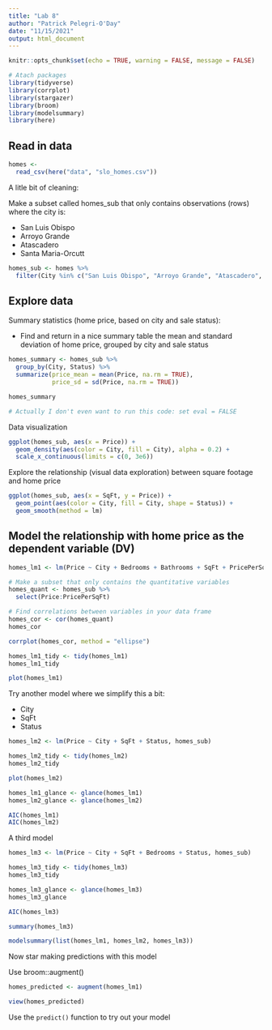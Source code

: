 ```yaml
---
title: "Lab 8"
author: "Patrick Pelegri-O'Day"
date: "11/15/2021"
output: html_document
---
```


```r
knitr::opts_chunk$set(echo = TRUE, warning = FALSE, message = FALSE)

# Atach packages
library(tidyverse)
library(corrplot)
library(stargazer)
library(broom)
library(modelsummary)
library(here)
```

## Read in data
```r
homes <-
  read_csv(here("data", "slo_homes.csv"))
```

A litle bit of cleaning:

Make a subset called homes_sub that only contains observations (rows) where the city is:

- San Luis Obispo
- Arroyo Grande
- Atascadero
- Santa Maria-Orcutt
```r
homes_sub <- homes %>% 
  filter(City %in% c("San Luis Obispo", "Arroyo Grande", "Atascadero", "Santa Maria-Orcutt"))
```

## Explore data

Summary statistics (home price, based on city and sale status):

- Find and return in a nice summary table the mean and standard deviation of home price, grouped by city and sale status
```r
homes_summary <- homes_sub %>% 
  group_by(City, Status) %>% 
  summarize(price_mean = mean(Price, na.rm = TRUE),
            price_sd = sd(Price, na.rm = TRUE))

homes_summary

# Actually I don't even want to run this code: set eval = FALSE
```

Data visualization
```r
ggplot(homes_sub, aes(x = Price)) +
  geom_density(aes(color = City, fill = City), alpha = 0.2) + 
  scale_x_continuous(limits = c(0, 3e6))
```

Explore the relationship (visual data exploration) between square footage and home price
```r
ggplot(homes_sub, aes(x = SqFt, y = Price)) + 
  geom_point(aes(color = City, fill = City, shape = Status)) +
  geom_smooth(method = lm)
```

## Model the relationship with home price as the dependent variable (DV)

```r
homes_lm1 <- lm(Price ~ City + Bedrooms + Bathrooms + SqFt + PricePerSqFt + Status, data = homes_sub)

# Make a subset that only contains the quantitative variables
homes_quant <- homes_sub %>% 
  select(Price:PricePerSqFt)

# Find correlations between variables in your data frame
homes_cor <- cor(homes_quant)
homes_cor

corrplot(homes_cor, method = "ellipse")

homes_lm1_tidy <- tidy(homes_lm1)
homes_lm1_tidy

plot(homes_lm1)
```

Try another model where we simplify this a bit:

- City
- SqFt
- Status

```r
homes_lm2 <- lm(Price ~ City + SqFt + Status, homes_sub)

homes_lm2_tidy <- tidy(homes_lm2)
homes_lm2_tidy

plot(homes_lm2)

homes_lm1_glance <- glance(homes_lm1)
homes_lm2_glance <- glance(homes_lm2)

AIC(homes_lm1)
AIC(homes_lm2)
```

A third model
```r
homes_lm3 <- lm(Price ~ City + SqFt + Bedrooms + Status, homes_sub)

homes_lm3_tidy <- tidy(homes_lm3)
homes_lm3_tidy

homes_lm3_glance <- glance(homes_lm3)
homes_lm3_glance

AIC(homes_lm3)

summary(homes_lm3)

modelsummary(list(homes_lm1, homes_lm2, homes_lm3))
```

Now star making predictions with this model

Use broom::augment()

```r
homes_predicted <- augment(homes_lm1)

view(homes_predicted)
```

Use the `predict()` function to try out your model